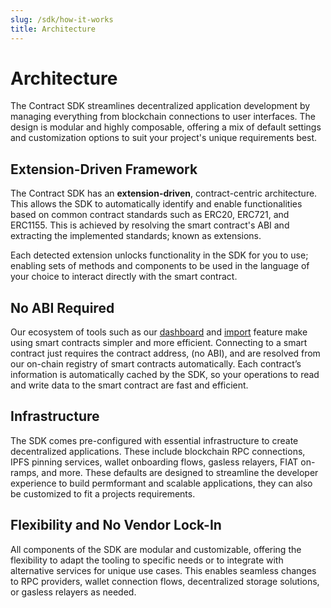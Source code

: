 ```yaml
---
slug: /sdk/how-it-works
title: Architecture
---
```


# Architecture

The Contract SDK streamlines decentralized application development by managing everything from
blockchain connections to user interfaces.
The design is modular and highly composable,
offering a mix of default settings and customization options to suit your project's unique requirements best.

## Extension-Driven Framework

The Contract SDK has an **extension-driven**, contract-centric architecture.
This allows the SDK to automatically identify and enable functionalities based on
common contract standards such as ERC20, ERC721, and ERC1155.
This is achieved by resolving the smart contract's ABI and extracting the implemented standards; known as extensions.

Each detected extension unlocks functionality in the SDK for you to use;
enabling sets of methods and components to be used in the language of your choice to interact directly with the smart contract.

## No ABI Required

Our ecosystem of tools such as our [dashboard](/dashboard) and [import](/dashboard/import) feature make using smart contracts simpler and more efficient.
Connecting to a smart contract just requires the contract address, (no ABI), and are resolved from our on-chain registry of smart contracts automatically.
Each contract’s information is automatically cached by the SDK,
so your operations to read and write data to the smart contract are fast and efficient.

## Infrastructure

The SDK comes pre-configured with essential infrastructure to create decentralized applications.
These include blockchain RPC connections, IPFS pinning services, wallet onboarding flows,
gasless relayers, FIAT on-ramps, and more.
These defaults are designed to streamline the developer experience to build permformant and scalable applications,
they can also be customized to fit a projects requirements.

## Flexibility and No Vendor Lock-In

All components of the SDK are modular and customizable,
offering the flexibility to adapt the tooling to specific needs or to integrate
with alternative services for unique use cases. This enables seamless changes to RPC providers,
wallet connection flows, decentralized storage solutions, or gasless relayers as needed.
